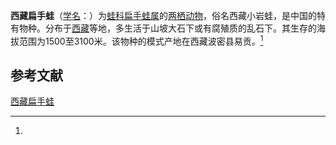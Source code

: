{{Speciesbox
| name = 西藏扁手蛙
| status = 
| status_system = 
| image = 
| genus = Platymantis
| species = xizangensis
| authority = (Hu, 1977)<ref name='id4976'>{{cite web| url =http://www.bioinfo.cn/db05/BjdwSpecies.php?action=view&id=4976| title =西藏扁手蛙| work =《中国动物物种编目数据库》| publisher =中国科学院微生物研究所| author =中国科学院动物研究所| accessdate =2009-04-11| deadurl =yes| archiveurl =https://web.archive.org/web/20160305025725/http://www.bioinfo.cn/db05/BjdwSpecies.php?action=view&id=4976| archivedate =2016-03-05| df =}}</ref>
}}

'''西藏扁手蛙'''（[[学名|学名]]：{{lang|la|''Platymantis xizangensis''}}）为[[蛙科|蛙科]][[扁手蛙属|扁手蛙属]]的[[两栖动物|两栖动物]]，俗名西藏小岩蛙，是中国的特有物种。分布于[[西藏|西藏]]等地，多生活于山坡大石下或有腐殖质的乱石下。其生存的海拔范围为1500至3100米。该物种的模式产地在西藏波密县易贡。<ref name='id4976'/>

== 参考文献 ==
{{reflist}}

{{Wikispecies|Platymantis xizangensis}}
{{Taxonbar|from=Q15224755}}

[[Category:扁手蛙属|西藏扁手蛙]]


{{amphibian-stub}}